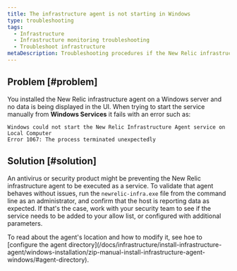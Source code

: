 ```yaml
---
title: The infrastructure agent is not starting in Windows
type: troubleshooting
tags:
  - Infrastructure
  - Infrastructure monitoring troubleshooting
  - Troubleshoot infrastructure
metaDescription: Troubleshooting procedures if the New Relic infrastructure agent is not starting in Windows.
---
```


## Problem [#problem]

You installed the New Relic infrastructure agent on a Windows server and no data is being displayed in the UI.
When trying to start the service manually from **Windows Services** it fails with an error such as: 

```
Windows could not start the New Relic Infrastructure Agent service on Local Computer
Error 1067: The process terminated unexpectedly
```

## Solution [#solution]

An antivirus or security product might be preventing the New Relic infrastructure agent to be executed as a service. 
To validate that agent behaves without issues, run the `newrelic-infra.exe` file from the command line as an administrator, and confirm that the host is reporting data as expected. If that's the case, work with your security team to see if the service needs to be added to your allow list, or configured with additional parameters.

<Callout variant="important">
    To read about the agent's location and how to modify it, see hoe to [configure the agent directory](/docs/infrastructure/install-infrastructure-agent/windows-installation/zip-manual-install-infrastructure-agent-windows/#agent-directory).
</Callout>